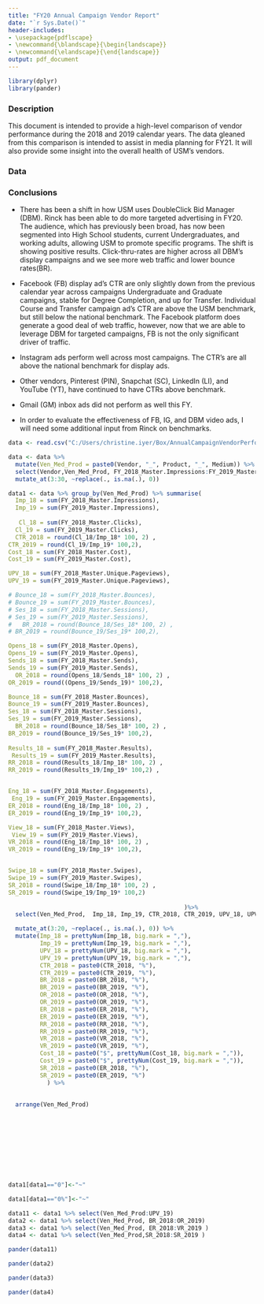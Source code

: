 ```yaml
---
title: "FY20 Annual Campaign Vendor Report"
date: "`r Sys.Date()`"
header-includes:
- \usepackage{pdflscape}
- \newcommand{\blandscape}{\begin{landscape}}
- \newcommand{\elandscape}{\end{landscape}}
output: pdf_document
---
```


```r
library(dplyr)
library(pander)
```


### Description

This document is intended to provide a high-level comparison of vendor performance during the 2018 and 2019 calendar years. The data gleaned from this comparison is intended to assist in media planning for FY21. It will also provide some insight into the overall health of USM's vendors.

### Data

### Conclusions

* There has been a shift in how USM uses DoubleClick Bid Manager (DBM). Rinck has been able to do more targeted advertising in FY20. The audience, which has previously been broad, has now been segmented into High School students, current Undergraduates, and working adults, allowing USM to promote specific programs. The shift is showing positive results. Click-thru-rates are higher across all DBM's display campaigns and we see more web traffic and lower bounce rates(BR). 

* Facebook (FB) display ad's CTR are only slightly down from the previous calendar year across campaigns Undergraduate and Graduate campaigns, stable for Degree Completion, and up for Transfer. Individual Course and Transfer campaign ad's CTR are above the USM benchmark, but still below the national benchmark. The Facebook platform does generate a good deal of web traffic, however, now that we are able to leverage DBM for targeted campaigns, FB is not the only significant driver of traffic.

* Instagram ads perform well across most campaigns. The CTR's are all above the national benchmark for display ads. 

* Other vendors, Pinterest (PIN), Snapchat (SC), LinkedIn (LI), and YouTube (YT), have continued to have CTRs above benchmark. 

* Gmail (GM) inbox ads did not perform as well this FY. 

* In order to evaluate the effectiveness of FB, IG, and DBM video ads, I will need some additional input from Rinck on benchmarks. 


```r
data <- read.csv("C:/Users/christine.iyer/Box/AnnualCampaignVendorPerformance/AnnualCampaignVendor.csv", header = T, stringsAsFactors = F)

data <- data %>% 
  mutate(Ven_Med_Prod = paste0(Vendor, "_", Product, "_", Medium)) %>% 
  select(Vendor,Ven_Med_Prod, FY_2018_Master.Impressions:FY_2019_Master.Completions)%>% 
  mutate_at(3:30, ~replace(., is.na(.), 0)) 

data1 <- data %>% group_by(Ven_Med_Prod) %>% summarise(
  Imp_18 = sum(FY_2018_Master.Impressions), 
  Imp_19 = sum(FY_2019_Master.Impressions), 
  
   Cl_18 = sum(FY_2018_Master.Clicks), 
  Cl_19 = sum(FY_2019_Master.Clicks),         
  CTR_2018 = round(Cl_18/Imp_18* 100, 2) , 
CTR_2019 = round(Cl_19/Imp_19* 100,2),
Cost_18 = sum(FY_2018_Master.Cost), 
Cost_19 = sum(FY_2019_Master.Cost), 

UPV_18 = sum(FY_2018_Master.Unique.Pageviews), 
UPV_19 = sum(FY_2019_Master.Unique.Pageviews),  

# Bounce_18 = sum(FY_2018_Master.Bounces),
# Bounce_19 = sum(FY_2019_Master.Bounces),
# Ses_18 = sum(FY_2018_Master.Sessions), 
# Ses_19 = sum(FY_2019_Master.Sessions), 
#   BR_2018 = round(Bounce_18/Ses_18* 100, 2) , 
# BR_2019 = round(Bounce_19/Ses_19* 100,2), 

Opens_18 = sum(FY_2018_Master.Opens),
Opens_19 = sum(FY_2019_Master.Opens),
Sends_18 = sum(FY_2018_Master.Sends), 
Sends_19 = sum(FY_2019_Master.Sends), 
  OR_2018 = round(Opens_18/Sends_18* 100, 2) , 
OR_2019 = round((Opens_19/Sends_19)* 100,2),

Bounce_18 = sum(FY_2018_Master.Bounces),
Bounce_19 = sum(FY_2019_Master.Bounces),
Ses_18 = sum(FY_2018_Master.Sessions), 
Ses_19 = sum(FY_2019_Master.Sessions), 
  BR_2018 = round(Bounce_18/Ses_18* 100, 2) , 
BR_2019 = round(Bounce_19/Ses_19* 100,2),
 
Results_18 = sum(FY_2018_Master.Results), 
 Results_19 = sum(FY_2019_Master.Results), 
RR_2018 = round(Results_18/Imp_18* 100, 2) , 
RR_2019 = round(Results_19/Imp_19* 100,2) , 


Eng_18 = sum(FY_2018_Master.Engagements), 
 Eng_19 = sum(FY_2019_Master.Engagements), 
ER_2018 = round(Eng_18/Imp_18* 100, 2) , 
ER_2019 = round(Eng_19/Imp_19* 100,2), 

View_18 = sum(FY_2018_Master.Views), 
 View_19 = sum(FY_2019_Master.Views), 
VR_2018 = round(Eng_18/Imp_18* 100, 2) , 
VR_2019 = round(Eng_19/Imp_19* 100,2), 


Swipe_18 = sum(FY_2018_Master.Swipes), 
Swipe_19 = sum(FY_2019_Master.Swipes), 
SR_2018 = round(Swipe_18/Imp_18* 100, 2) , 
SR_2019 = round(Swipe_19/Imp_19* 100,2)
                                                  
                                                  )%>% 
  select(Ven_Med_Prod,  Imp_18, Imp_19, CTR_2018, CTR_2019, UPV_18, UPV_19, BR_2018, BR_2019, Cost_18, Cost_19, OR_2018, OR_2019, ER_2018, ER_2019, RR_2018, RR_2019, VR_2018, VR_2019, SR_2018, SR_2019) %>% 

  mutate_at(3:20, ~replace(., is.na(.), 0)) %>% 
  mutate(Imp_18 = prettyNum(Imp_18, big.mark = ","), 
         Imp_19 = prettyNum(Imp_19, big.mark = ","), 
         UPV_18 = prettyNum(UPV_18, big.mark = ","), 
         UPV_19 = prettyNum(UPV_19, big.mark = ","), 
         CTR_2018 = paste0(CTR_2018, "%"),
         CTR_2019 = paste0(CTR_2019, "%"),
         BR_2018 = paste0(BR_2018, "%"), 
         BR_2019 = paste0(BR_2019, "%"), 
         OR_2018 = paste0(OR_2018, "%"), 
         OR_2019 = paste0(OR_2019, "%"), 
         ER_2018 = paste0(ER_2018, "%"), 
         ER_2019 = paste0(ER_2019, "%"), 
         RR_2018 = paste0(RR_2018, "%"), 
         RR_2019 = paste0(RR_2019, "%"), 
         VR_2018 = paste0(VR_2018, "%"), 
         VR_2019 = paste0(VR_2019, "%"), 
         Cost_18 = paste0("$", prettyNum(Cost_18, big.mark = ",")), 
         Cost_19 = paste0("$", prettyNum(Cost_19, big.mark = ",")), 
         SR_2018 = paste0(ER_2018, "%"), 
         SR_2019 = paste0(ER_2019, "%")
           ) %>% 
  
  
  arrange(Ven_Med_Prod)

                                
                                                  
                                                  
                                                  
                                                  
                                                  
                                               
                                                  
                                                  
data1[data1=="0"]<-"~"                                              

data1[data1=="0%"]<-"~"  

data11 <- data1 %>% select(Ven_Med_Prod:UPV_19)
data2 <- data1 %>% select(Ven_Med_Prod, BR_2018:OR_2019)
data3 <- data1 %>% select(Ven_Med_Prod, ER_2018:VR_2019 )
data4 <- data1 %>% select(Ven_Med_Prod,SR_2018:SR_2019 )

```


\newpage
\blandscape

```r
pander(data11)

```
\elandscape

\newpage

\blandscape

```r
pander(data2)

```
\elandscape


\newpage

\blandscape


```r
pander(data3)

```
\elandscape


```r
pander(data4)
```
